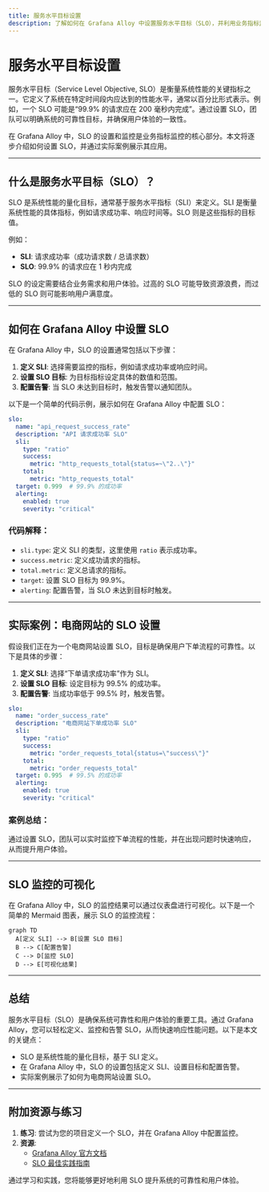 ```yaml
---
title: 服务水平目标设置
description: 了解如何在 Grafana Alloy 中设置服务水平目标（SLO），并利用业务指标监控系统性能。
---
```


# 服务水平目标设置

服务水平目标（Service Level Objective, SLO）是衡量系统性能的关键指标之一。它定义了系统在特定时间段内应达到的性能水平，通常以百分比形式表示。例如，一个 SLO 可能是“99.9% 的请求应在 200 毫秒内完成”。通过设置 SLO，团队可以明确系统的可靠性目标，并确保用户体验的一致性。

在 Grafana Alloy 中，SLO 的设置和监控是业务指标监控的核心部分。本文将逐步介绍如何设置 SLO，并通过实际案例展示其应用。

---

## 什么是服务水平目标（SLO）？

SLO 是系统性能的量化目标，通常基于服务水平指标（SLI）来定义。SLI 是衡量系统性能的具体指标，例如请求成功率、响应时间等。SLO 则是这些指标的目标值。

例如：
- **SLI**: 请求成功率（成功请求数 / 总请求数）
- **SLO**: 99.9% 的请求应在 1 秒内完成

SLO 的设定需要结合业务需求和用户体验。过高的 SLO 可能导致资源浪费，而过低的 SLO 则可能影响用户满意度。

---

## 如何在 Grafana Alloy 中设置 SLO

在 Grafana Alloy 中，SLO 的设置通常包括以下步骤：

1. **定义 SLI**: 选择需要监控的指标，例如请求成功率或响应时间。
2. **设置 SLO 目标**: 为目标指标设定具体的数值和范围。
3. **配置告警**: 当 SLO 未达到目标时，触发告警以通知团队。

以下是一个简单的代码示例，展示如何在 Grafana Alloy 中配置 SLO：

```yaml
slo:
  name: "api_request_success_rate"
  description: "API 请求成功率 SLO"
  sli:
    type: "ratio"
    success:
      metric: "http_requests_total{status=~\"2..\"}"
    total:
      metric: "http_requests_total"
  target: 0.999  # 99.9% 的成功率
  alerting:
    enabled: true
    severity: "critical"
```

### 代码解释：
- `sli.type`: 定义 SLI 的类型，这里使用 `ratio` 表示成功率。
- `success.metric`: 定义成功请求的指标。
- `total.metric`: 定义总请求的指标。
- `target`: 设置 SLO 目标为 99.9%。
- `alerting`: 配置告警，当 SLO 未达到目标时触发。

---

## 实际案例：电商网站的 SLO 设置

假设我们正在为一个电商网站设置 SLO，目标是确保用户下单流程的可靠性。以下是具体的步骤：

1. **定义 SLI**: 选择“下单请求成功率”作为 SLI。
2. **设置 SLO 目标**: 设定目标为 99.5% 的成功率。
3. **配置告警**: 当成功率低于 99.5% 时，触发告警。

```yaml
slo:
  name: "order_success_rate"
  description: "电商网站下单成功率 SLO"
  sli:
    type: "ratio"
    success:
      metric: "order_requests_total{status=\"success\"}"
    total:
      metric: "order_requests_total"
  target: 0.995  # 99.5% 的成功率
  alerting:
    enabled: true
    severity: "critical"
```

### 案例总结：
通过设置 SLO，团队可以实时监控下单流程的性能，并在出现问题时快速响应，从而提升用户体验。

---

## SLO 监控的可视化

在 Grafana Alloy 中，SLO 的监控结果可以通过仪表盘进行可视化。以下是一个简单的 Mermaid 图表，展示 SLO 的监控流程：

```mermaid
graph TD
  A[定义 SLI] --> B[设置 SLO 目标]
  B --> C[配置告警]
  C --> D[监控 SLO]
  D --> E[可视化结果]
```

---

## 总结

服务水平目标（SLO）是确保系统可靠性和用户体验的重要工具。通过 Grafana Alloy，您可以轻松定义、监控和告警 SLO，从而快速响应性能问题。以下是本文的关键点：
- SLO 是系统性能的量化目标，基于 SLI 定义。
- 在 Grafana Alloy 中，SLO 的设置包括定义 SLI、设置目标和配置告警。
- 实际案例展示了如何为电商网站设置 SLO。

---

## 附加资源与练习

1. **练习**: 尝试为您的项目定义一个 SLO，并在 Grafana Alloy 中配置监控。
2. **资源**:
   - [Grafana Alloy 官方文档](https://grafana.com/docs/alloy/)
   - [SLO 最佳实践指南](https://sre.google/sre-book/service-level-objectives/)

通过学习和实践，您将能够更好地利用 SLO 提升系统的可靠性和用户体验。